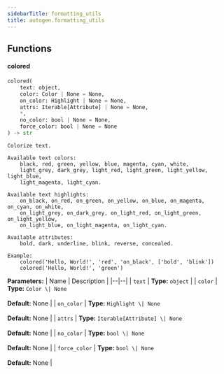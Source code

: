 ```yaml
---
sidebarTitle: formatting_utils
title: autogen.formatting_utils
---
```


## Functions

<code class="doc-symbol doc-symbol-heading doc-symbol-function"></code>
#### colored
<a href="#autogen.formatting_utils..colored" class="headerlink" title="Permanent link"></a>

```python
colored(
    text: object,
    color: Color | None = None,
    on_color: Highlight | None = None,
    attrs: Iterable[Attribute] | None = None,
    *,
    no_color: bool | None = None,
    force_color: bool | None = None
) -> str
```

    Colorize text.
    
    Available text colors:
        black, red, green, yellow, blue, magenta, cyan, white,
        light_grey, dark_grey, light_red, light_green, light_yellow, light_blue,
        light_magenta, light_cyan.
    
    Available text highlights:
        on_black, on_red, on_green, on_yellow, on_blue, on_magenta, on_cyan, on_white,
        on_light_grey, on_dark_grey, on_light_red, on_light_green, on_light_yellow,
        on_light_blue, on_light_magenta, on_light_cyan.
    
    Available attributes:
        bold, dark, underline, blink, reverse, concealed.
    
    Example:
        colored('Hello, World!', 'red', 'on_black', ['bold', 'blink'])
        colored('Hello, World!', 'green')

<b>Parameters:</b>
| Name | Description |
|--|--|
| `text` | **Type:** `object` |
| `color` | **Type:** `Color \| None`<br/><br/>**Default:** None |
| `on_color` | **Type:** `Highlight \| None`<br/><br/>**Default:** None |
| `attrs` | **Type:** `Iterable[Attribute] \| None`<br/><br/>**Default:** None |
| `no_color` | **Type:** `bool \| None`<br/><br/>**Default:** None |
| `force_color` | **Type:** `bool \| None`<br/><br/>**Default:** None |

<br />